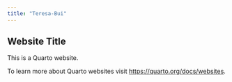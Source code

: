 ```yaml
---
title: "Teresa-Bui"
---
```


## Website Title

This is a Quarto website.

To learn more about Quarto websites visit <https://quarto.org/docs/websites>.


